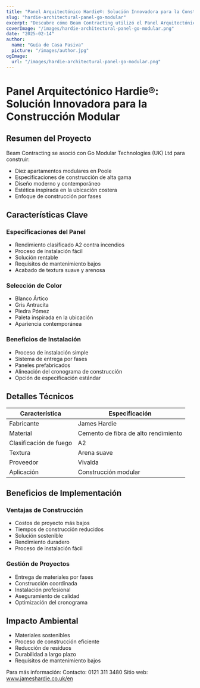 ```yaml
---
title: "Panel Arquitectónico Hardie®: Solución Innovadora para la Construcción Modular"
slug: "hardie-architectural-panel-go-modular"
excerpt: "Descubre cómo Beam Contracting utilizó el Panel Arquitectónico Hardie® para su innovador proyecto de apartamentos modulares en Poole, ofreciendo beneficios de seguridad contra incendios y sostenibilidad."
coverImage: "/images/hardie-architectural-panel-go-modular.png"
date: "2025-02-14"
author:
  name: "Guía de Casa Pasiva"
  picture: "/images/author.jpg"
ogImage:
  url: "/images/hardie-architectural-panel-go-modular.png"
---
```


# Panel Arquitectónico Hardie®: Solución Innovadora para la Construcción Modular

## Resumen del Proyecto

Beam Contracting se asoció con Go Modular Technologies (UK) Ltd para construir:

- Diez apartamentos modulares en Poole
- Especificaciones de construcción de alta gama
- Diseño moderno y contemporáneo
- Estética inspirada en la ubicación costera
- Enfoque de construcción por fases

## Características Clave

### Especificaciones del Panel
- Rendimiento clasificado A2 contra incendios
- Proceso de instalación fácil
- Solución rentable
- Requisitos de mantenimiento bajos
- Acabado de textura suave y arenosa

### Selección de Color
- Blanco Ártico
- Gris Antracita
- Piedra Pómez
- Paleta inspirada en la ubicación
- Apariencia contemporánea

### Beneficios de Instalación
- Proceso de instalación simple
- Sistema de entrega por fases
- Paneles prefabricados
- Alineación del cronograma de construcción
- Opción de especificación estándar

## Detalles Técnicos

| Característica | Especificación |
|----------------|----------------|
| Fabricante      | James Hardie   |
| Material        | Cemento de fibra de alto rendimiento |
| Clasificación de fuego | A2          |
| Textura         | Arena suave    |
| Proveedor       | Vivalda        |
| Aplicación      | Construcción modular |

## Beneficios de Implementación

### Ventajas de Construcción
- Costos de proyecto más bajos
- Tiempos de construcción reducidos
- Solución sostenible
- Rendimiento duradero
- Proceso de instalación fácil

### Gestión de Proyectos
- Entrega de materiales por fases
- Construcción coordinada
- Instalación profesional
- Aseguramiento de calidad
- Optimización del cronograma

## Impacto Ambiental

- Materiales sostenibles
- Proceso de construcción eficiente
- Reducción de residuos
- Durabilidad a largo plazo
- Requisitos de mantenimiento bajos

Para más información:
Contacto: 0121 311 3480
Sitio web: www.jameshardie.co.uk/en